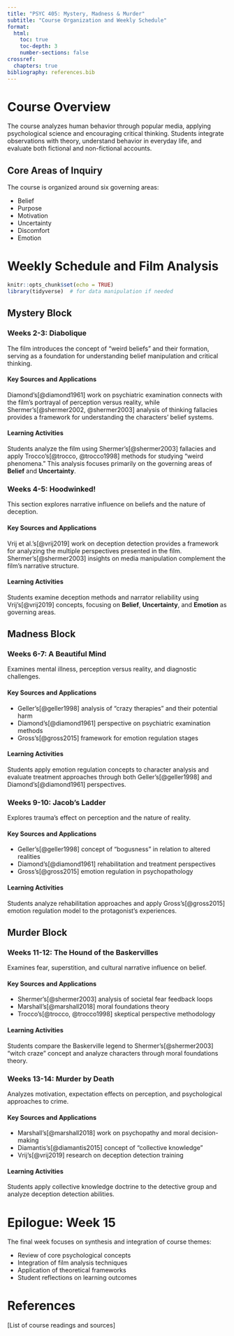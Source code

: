 ```yaml
---
title: "PSYC 405: Mystery, Madness & Murder"
subtitle: "Course Organization and Weekly Schedule"
format:
  html:
    toc: true
    toc-depth: 3
    number-sections: false
crossref:
  chapters: true
bibliography: references.bib
---
```


# Course Overview

The course analyzes human behavior through popular media, applying psychological science and encouraging critical thinking. Students integrate observations with theory, understand behavior in everyday life, and evaluate both fictional and non-fictional accounts.

## Core Areas of Inquiry

The course is organized around six governing areas:

-   Belief
-   Purpose
-   Motivation
-   Uncertainty
-   Discomfort
-   Emotion

# Weekly Schedule and Film Analysis

```r
knitr::opts_chunk$set(echo = TRUE)
library(tidyverse)  # for data manipulation if needed
```

## Mystery Block

### Weeks 2-3: Diabolique {#diabolique}

The film introduces the concept of "weird beliefs" and their formation, serving as a foundation for understanding belief manipulation and critical thinking.

#### Key Sources and Applications

Diamond's[@diamond1961] work on psychiatric examination connects with the film's portrayal of perception versus reality, while Shermer's[@shermer2002, @shermer2003] analysis of thinking fallacies provides a framework for understanding the characters' belief systems.

#### Learning Activities

Students analyze the film using Shermer's[@shermer2003] fallacies and apply Trocco's[@trocco, @trocco1998] methods for studying "weird phenomena." This analysis focuses primarily on the governing areas of **Belief** and **Uncertainty**.

### Weeks 4-5: Hoodwinked! {#hoodwinked}

This section explores narrative influence on beliefs and the nature of deception.

#### Key Sources and Applications

Vrij et al.'s[@vrij2019] work on deception detection provides a framework for analyzing the multiple perspectives presented in the film. Shermer's[@shermer2003] insights on media manipulation complement the film's narrative structure.

#### Learning Activities

Students examine deception methods and narrator reliability using Vrij's[@vrij2019] concepts, focusing on **Belief**, **Uncertainty**, and **Emotion** as governing areas.

## Madness Block

### Weeks 6-7: A Beautiful Mind {#beautiful-mind}

Examines mental illness, perception versus reality, and diagnostic challenges.

#### Key Sources and Applications

-   Geller's[@geller1998] analysis of "crazy therapies" and their potential harm
-   Diamond's[@diamond1961] perspective on psychiatric examination methods
-   Gross's[@gross2015] framework for emotion regulation stages

#### Learning Activities

Students apply emotion regulation concepts to character analysis and evaluate treatment approaches through both Geller's[@geller1998] and Diamond's[@diamond1961] perspectives.

### Weeks 9-10: Jacob's Ladder {#jacobs-ladder}

Explores trauma's effect on perception and the nature of reality.

#### Key Sources and Applications

-   Geller's[@geller1998] concept of "bogusness" in relation to altered realities
-   Diamond's[@diamond1961] rehabilitation and treatment perspectives
-   Gross's[@gross2015] emotion regulation in psychopathology

#### Learning Activities

Students analyze rehabilitation approaches and apply Gross's[@gross2015] emotion regulation model to the protagonist's experiences.

## Murder Block

### Weeks 11-12: The Hound of the Baskervilles {#hound}

Examines fear, superstition, and cultural narrative influence on belief.

#### Key Sources and Applications

-   Shermer's[@shermer2003] analysis of societal fear feedback loops
-   Marshall's[@marshall2018] moral foundations theory
-   Trocco's[@trocco, @trocco1998] skeptical perspective methodology

#### Learning Activities

Students compare the Baskerville legend to Shermer's[@shermer2003] "witch craze" concept and analyze characters through moral foundations theory.

### Weeks 13-14: Murder by Death {#murder}

Analyzes motivation, expectation effects on perception, and psychological approaches to crime.

#### Key Sources and Applications

-   Marshall's[@marshall2018] work on psychopathy and moral decision-making
-   Diamantis's[@diamantis2015] concept of "collective knowledge"
-   Vrij's[@vrij2019] research on deception detection training

#### Learning Activities

Students apply collective knowledge doctrine to the detective group and analyze deception detection abilities.

# Epilogue: Week 15

The final week focuses on synthesis and integration of course themes:

-   Review of core psychological concepts
-   Integration of film analysis techniques
-   Application of theoretical frameworks
-   Student reflections on learning outcomes

# References {.unnumbered}

\[List of course readings and sources\]
